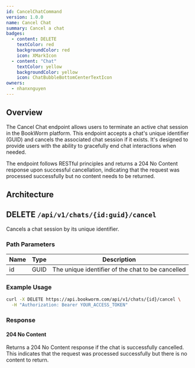 ```yaml
---
id: CancelChatCommand
version: 1.0.0
name: Cancel Chat
summary: Cancel a chat
badges:
  - content: DELETE
    textColor: red
    backgroundColor: red
    icon: XMarkIcon
  - content: "Chat"
    textColor: yellow
    backgroundColor: yellow
    icon: ChatBubbleBottomCenterTextIcon
owners:
  - nhanxnguyen
---
```


## Overview

The Cancel Chat endpoint allows users to terminate an active chat session in the BookWorm platform. This endpoint accepts a chat's unique identifier (GUID) and cancels the associated chat session if it exists. It's designed to provide users with the ability to gracefully end chat interactions when needed.

The endpoint follows RESTful principles and returns a 204 No Content response upon successful cancellation, indicating that the request was processed successfully but no content needs to be returned.

## Architecture

<NodeGraph />

## DELETE `/api/v1/chats/{id:guid}/cancel`

Cancels a chat session by its unique identifier.

### Path Parameters

| Name | Type | Description                                       |
| ---- | ---- | ------------------------------------------------- |
| id   | GUID | The unique identifier of the chat to be cancelled |

### Example Usage

```bash
curl -X DELETE https://api.bookworm.com/api/v1/chats/{id}/cancel \
  -H "Authorization: Bearer YOUR_ACCESS_TOKEN"
```

### Response

#### <span className="text-green-500">204 No Content</span>

Returns a 204 No Content response if the chat is successfully cancelled. This indicates that the request was processed successfully but there is no content to return.
